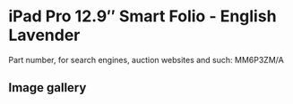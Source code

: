 
# iPad Pro 12.9″ Smart Folio - English Lavender

Part number, for search engines, auction websites and such: MM6P3ZM/A

## Image gallery

<div style={{ width: "768px" }}>
  <GalleryComponent
    images={[
      {
        original: "/everysource/MM6P3.webp",
        thumbnail: "/everypreview/MM6P3.webp",
      }
    ]}
  />
</div>